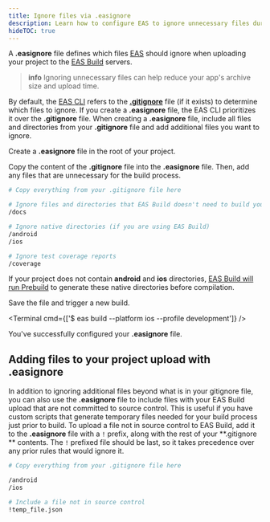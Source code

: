 ```yaml
---
title: Ignore files via .easignore
description: Learn how to configure EAS to ignore unnecessary files during the build process.
hideTOC: true
---
```



A **.easignore** file defines which files [EAS](https://expo.dev/eas) should ignore when uploading your project to the [EAS Build](/build/introduction) servers.

> **info** Ignoring unnecessary files can help reduce your app's archive size and upload time.

By default, the [EAS CLI](/build/setup/#install-the-latest-eas-cli) refers to the [**.gitignore**](https://git-scm.com/docs/gitignore) file (if it exists) to determine which files to ignore. If you create a **.easignore** file, the EAS CLI prioritizes it over the **.gitignore** file. When creating a **.easignore** file, include all files and directories from your **.gitignore** file and add additional files you want to ignore.

<Step label="1">

Create a **.easignore** file in the root of your project.

</Step>

<Step label="2">

Copy the content of the **.gitignore** file into the **.easignore** file. Then, add any files that are unnecessary for the build process.

```bash .easignore
# Copy everything from your .gitignore file here

# Ignore files and directories that EAS Build doesn't need to build your app
/docs

# Ignore native directories (if you are using EAS Build)
/android
/ios

# Ignore test coverage reports
/coverage
```

If your project does not contain **android** and **ios** directories, [EAS Build will run Prebuild](/workflow/prebuild/#usage-with-eas-build) to generate these native directories before compilation.

</Step>

<Step label="3">

Save the file and trigger a new build.

<Terminal cmd={['$ eas build --platform ios --profile development']} />

</Step>

You've successfully configured your **.easignore** file.

## Adding files to your project upload with .easignore

In addition to ignoring additional files beyond what is in your gitignore file, you can also use the **.easignore** file to include files with your EAS Build upload that are not committed to source control. This is useful if you have custom scripts that generate temporary files needed for your build process just prior to build. To upload a file not in source control to EAS Build, add it to the **.easignore** file with a `!` prefix, along with the rest of your **.gitignore ** contents. The `!` prefixed file should be last, so it takes precedence over any prior rules that would ignore it.

```bash .easignore
# Copy everything from your .gitignore file here

/android
/ios

# Include a file not in source control
!temp_file.json
```
